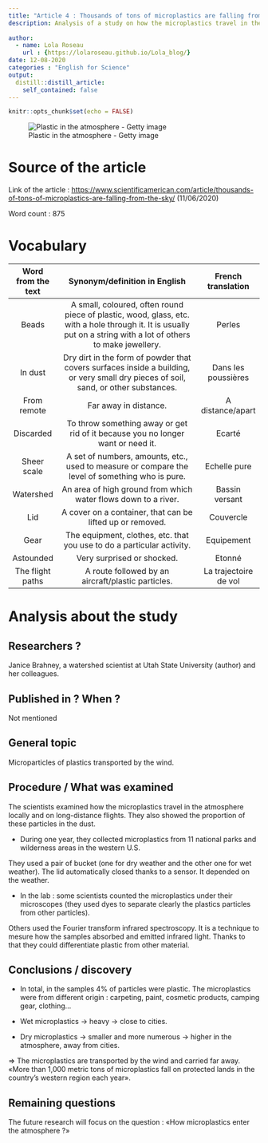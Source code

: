 ```yaml
---
title: "Article 4 : Thousands of tons of microplastics are falling from the sky"
description: Analysis of a study on how the microplastics travel in the atmosphere locally and on long-distance flights.
  
author:
  - name: Lola Roseau
    url : {https://lolaroseau.github.io/Lola_blog/}
date: 12-08-2020
categories : "English for Science"
output:
  distill::distill_article:
    self_contained: false
---
```


```r
knitr::opts_chunk$set(echo = FALSE)
```


![Plastic in the atmosphere - Getty image](images/image-plasic-atmosphere.jpeg) 


# Source of the article

Link of the article : <https://www.scientificamerican.com/article/thousands-of-tons-of-microplastics-are-falling-from-the-sky/> (11/06/2020)

Word count : 875

# Vocabulary

| Word from the text |                                                                  Synonym/definition in English                                                                   |  French translation   |
| :----------------: | :--------------------------------------------------------------------------------------------------------------------------------------------------------------: | :-------------------: |
|       Beads        | A small, coloured, often round piece of plastic, wood, glass, etc. with a hole through it. It is usually put on a string with a lot of others to make jewellery. |        Perles         |
|      In dust       |               Dry dirt in the form of powder that covers surfaces inside a building, or very small dry pieces of soil, sand, or other substances.                |  Dans les poussières  |
|    From remote     |                                                                      Far away in distance.                                                                       |   A distance/apart    |
|     Discarded      |                                         To throw something away or get rid of it because you no longer want or need it.                                          |        Ecarté         |
|    Sheer scale     |                                 A set of numbers, amounts, etc., used to measure or compare the level of something who is pure.                                  |     Echelle pure      |
|     Watershed      |                                                  An area of high ground from which water flows down to a river.                                                  |    Bassin versant     |
|        Lid         |                                                    A cover on a container, that can be lifted up or removed.                                                     |       Couvercle       |
|        Gear        |                                              The equipment, clothes, etc. that you use to do a particular activity.                                              |      Equipement       |
|     Astounded      |                                                                    Very surprised or shocked.                                                                    |        Etonné         |
|  The flight paths  |                                                        A route followed by an aircraft/plastic particles.                                                        | La trajectoire de vol |

# Analysis about the study

## Researchers ?

Janice Brahney, a watershed scientist at Utah State University (author) and her colleagues. 

## Published in ? When ?

Not mentioned

## General topic

Microparticles of plastics transported by the wind.

## Procedure / What was examined

The scientists examined how the microplastics travel in the atmosphere locally and on long-distance flights. They also showed the proportion of these particles in the dust. 

- During one year, they collected microplastics from 11 national parks and wilderness areas in the western U.S.

They used a pair of bucket (one for dry weather and the other one for wet weather). The lid automatically closed thanks to a sensor. It depended on the weather.

- In the lab : some scientists counted the microplastics under their microscopes (they used dyes to separate clearly the plastics particles from other particles).

Others used the Fourier transform infrared spectroscopy. It is a technique to mesure how the samples absorbed and emitted infrared light. Thanks to that they could differentiate plastic from other material.

## Conclusions / discovery

- In total, in the samples 4% of particles were plastic. The microplastics were from different origin : carpeting, paint, cosmetic products, camping gear, clothing…

- Wet microplastics -> heavy -> close to cities.

- Dry microplastics -> smaller and more numerous -> higher in the atmosphere, away from cities.

=> The microplastics are transported by the wind and carried far away. «More than 1,000 metric tons of microplastics fall on protected lands in the country’s western region each year».


## Remaining questions 

The future research will focus on the question : «How microplastics enter the atmosphere ?»

